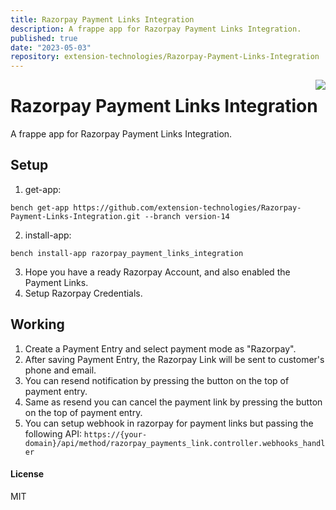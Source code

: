 ```yaml
---
title: Razorpay Payment Links Integration
description: A frappe app for Razorpay Payment Links Integration.
published: true
date: "2023-05-03"
repository: extension-technologies/Razorpay-Payment-Links-Integration
---
```


<a href="https://extensionerp.com"><img src="https://sgp1.digitaloceanspaces.com/cdn.extension/Extension-ERP-06-32.png" align="right" /></a>

# Razorpay Payment Links Integration

A frappe app for Razorpay Payment Links Integration.

## Setup
1. get-app:
```
bench get-app https://github.com/extension-technologies/Razorpay-Payment-Links-Integration.git --branch version-14
```
2. install-app:
```
bench install-app razorpay_payment_links_integration
```
3. Hope you have a ready Razorpay Account, and also enabled the Payment Links.
3. Setup Razorpay Credentials.

## Working
1. Create a Payment Entry and select payment mode as "Razorpay".
2. After saving Payment Entry, the Razorpay Link will be sent to customer's phone and email.
3. You can resend notification by pressing the button on the top of payment entry.
4. Same as resend you can cancel the payment link by pressing the button on the top of payment entry.
5. You can setup webhook in razorpay for payment links but passing the following API: `https://{your-domain}/api/method/razorpay_payments_link.controller.webhooks_handler`

#### License

MIT